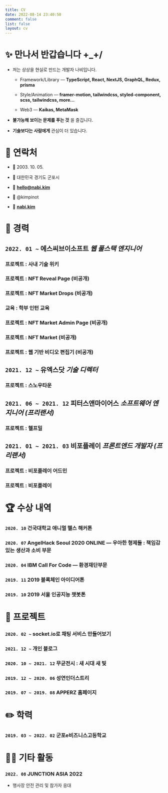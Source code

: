 ```yaml
---
title: CV
date: 2022-08-14 23:40:50
comment: false
list: false
layout: cv
---
```


# ✨ 만나서 반갑습니다 +_+/

* 저는 상상을 현실로 만드는 개발자 나비입니다.

    * Framework/Library — **TypeScript, React, NextJS, GraphQL, Redux, prisma**

    * Style/Animation — **framer-motion, tailwindcss, styled-component, scss, tailwindcss, more...**

    * Web3 — **Kaikas, MetaMask**

* **불가능해 보이는 문제를 푸는 것** 을 즐깁니다.

* **기술보다는 사람에게** 관심이 더 있습니다.


# 📱 연락처

* 🎂 2003. 10. 05.

* 📍 대한민국 경기도 군포시

* 📨 [**hello@nabi.kim**](mailto:hello@nabi.kim)

* 🔗 @kimpinot

* 🔗 [**nabi.kim**](https://nabi.kim)


# 💼 경력

## `2022. 01 ~` **에스씨브이소프트** *웹 풀스택 엔지니어*

### 프로젝트 : 사내 기술 위키

### 프로젝트 : NFT Reveal Page (비공개)

### 프로젝트 : NFT Market Drops (비공개)

### 교육 : 학부 인턴 교육

### 프로젝트 : NFT Market Admin Page (비공개)

### 프로젝트 : NFT Market (비공개)

### 프로젝트 : 웹 기반 비디오 편집기 (비공개)

## `2021. 12 ~` **유엑스닷** *기술 디렉터*

### 프로젝트 : 스노우타운

## `2021. 06 ~ 2021. 12` **피터스앤마이어스** *소프트웨어 엔지니어 (프리랜서)*

### 프로젝트 : 헬프밀

## `2021. 01 ~ 2021. 03` **비포플레이** *프론트엔드 개발자 (프리랜서)*

### 프로젝트 : 비포플레이 어드민

### 프로젝트 : 비포플레이

# 🏆 수상 내역

### `2020. 10` **건국대학교 애니멀 헬스 해커톤**

### `2020. 07` **AngelHack Seoul 2020 ONLINE — 우아한 형제들 : 책임감 있는 생산과 소비 부문**

### `2020. 04` **IBM Call For Code — 환경재단부문**

### `2019. 11` **2019 블록체인 아이디어톤**

### `2019. 10` **2019 서울 인공지능 챗봇톤**

# 🥕 프로젝트

### `2020. 02 ~` **socket.io로 채팅 서비스 만들어보기**

### `2021. 12 ~` **개인 블로그**

### `2020. 10 ~ 2021. 12` **무균전시 : 새 시대 새 빛**

### `2019. 12 ~ 2020. 06` **성연인더스트리**

### `2019. 07 ~ 2019. 08` **APPERZ 홈페이지**

# ✏️ 학력

### `2019. 03 ~ 2022. 02` **군포e비즈니스고등학교**

# 🏃‍♀️ 기타 활동

### `2022. 08` **JUNCTION ASIA 2022**

* 행사장 안전 관리 및 참가자 응대
